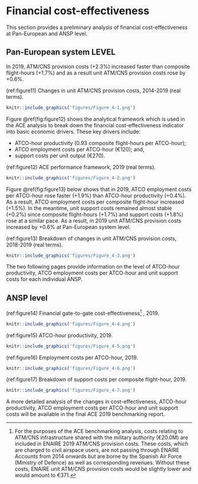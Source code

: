 # Financial cost-effectiveness {#financial}

This section provides a preliminary analysis of financial cost-effectiveness at Pan-European and ANSP level.

## Pan-European system LEVEL {#fin_1}

In 2019, ATM/CNS provision costs (+2.3%) increased faster than composite flight-hours (+1.7%) and as a result unit ATM/CNS provision costs rose by +0.6%.

(ref:figure11) Changes in unit ATM/CNS provision costs, 2014-2019 (real terms).

```r
knitr::include_graphics('figures/Figure_4-1.png')
```

Figure \@ref(fig:figure12) shows the analytical framework which is used in the ACE analysis to break down the financial cost-effectiveness indicator into basic economic drivers. These key drivers include:

-   ATCO-hour productivity (0.93 composite flight-hours per ATCO-hour);
-   ATCO employment costs per ATCO-hour (€120); and,
-   support costs per unit output (€270).

(ref:figure12) ACE performance framework, 2019 (real terms).

```r
knitr::include_graphics('figures/Figure_4-2.png')
```

Figure \@ref(fig:figure13) below shows that in 2019, ATCO employment costs per ATCO-hour rose faster (+1.9%) than ATCO-hour productivity (+0.4%). As a result, ATCO employment costs per composite flight-hour increased (+1.5%). In the meantime, unit support costs remained almost stable (+0.2%) since composite flight-hours (+1.7%) and support costs (+1.8%) rose at a similar pace. As a result, in 2019 unit ATM/CNS provision costs increased by +0.6% at Pan-European system level.

(ref:figure13) Breakdown of changes in unit ATM/CNS provision costs, 2018-2019 (real terms).

```r
knitr::include_graphics('figures/Figure_4-3.png')
```

The two following pages provide information on the level of ATCO-hour productivity, ATCO employment costs per ATCO-hour and unit support costs for each individual ANSP.

## ANSP level {#fin_2}

(ref:figure14) Financial gate-to-gate cost-effectiveness[^financial-cost-effectiveness-1] , 2019.

[^financial-cost-effectiveness-1]: For the purposes of the ACE benchmarking analysis, costs relating to ATM/CNS infrastructure shared with the military authority (€20.0M) are included in ENAIRE 2019 ATM/CNS provision costs. These costs, which are charged to civil airspace users, are not passing through ENAIRE Accounts from 2014 onwards but are borne by the Spanish Air Force (Ministry of Defence) as well as corresponding revenues. Without these costs, ENAIRE unit ATM/CNS provision costs would be slightly lower and would amount to €371.

```r
knitr::include_graphics('figures/Figure_4-4.png')
```

(ref:figure15) ATCO-hour productivity, 2019.

```r
knitr::include_graphics('figures/Figure_4-5.png')
```

(ref:figure16) Employment costs per ATCO-hour, 2019.

```r
knitr::include_graphics('figures/Figure_4-6.png')
```

(ref:figure17) Breakdown of support costs per composite flight-hour, 2019.

```r
knitr::include_graphics('figures/Figure_4-7.png')
```

A more detailed analysis of the changes in cost-effectiveness, ATCO-hour productivity, ATCO employment costs per ATCO-hour and unit support costs will be available in the final ACE 2019 benchmarking report.
